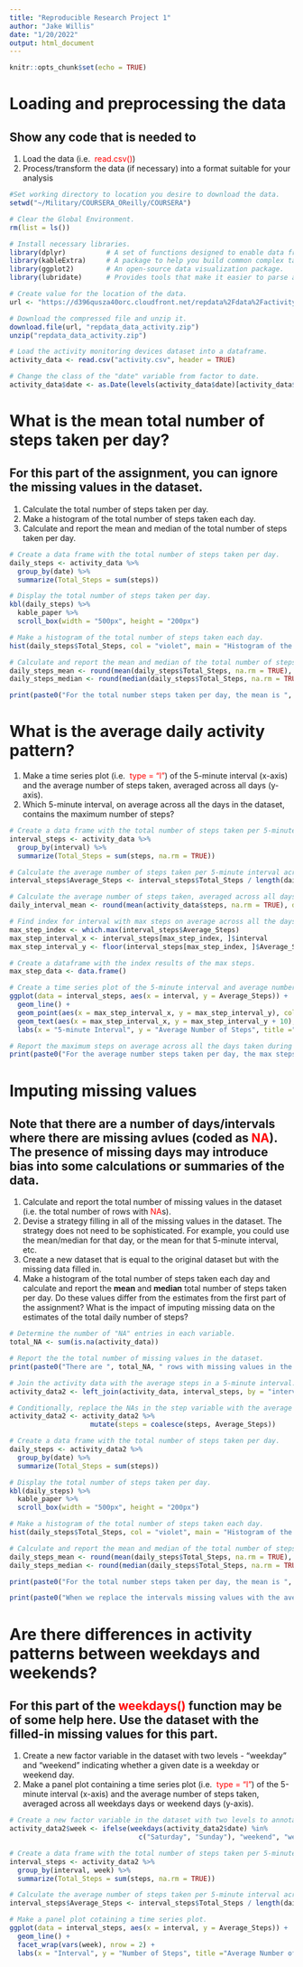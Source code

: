 ```yaml
---
title: "Reproducible Research Project 1"
author: "Jake Willis"
date: "1/20/2022"
output: html_document
---
```


```r
knitr::opts_chunk$set(echo = TRUE)
```

# Loading and preprocessing the data
## Show any code that is needed to 
1. Load the data (i.e. <span style="color:red"> read.csv()</span>)
2. Process/transform the data (if necessary) into a format suitable for your analysis
```r

#Set working directory to location you desire to download the data.
setwd("~/Military/COURSERA_OReilly/COURSERA")

# Clear the Global Environment.
rm(list = ls())

# Install necessary libraries.
library(dplyr)          # A set of functions designed to enable data frame manipulation in a intuitive, user-friendly way.
library(kableExtra)     # A package to help you build common complex tables and manipulate table styles.
library(ggplot2)        # An open-source data visualization package.
library(lubridate)      # Provides tools that make it easier to parse and manipulate dates.

# Create value for the location of the data.
url <- "https://d396qusza40orc.cloudfront.net/repdata%2Fdata%2Factivity.zip"

# Download the compressed file and unzip it.
download.file(url, "repdata_data_activity.zip")
unzip("repdata_data_activity.zip")

# Load the activity monitoring devices dataset into a dataframe.
activity_data <- read.csv("activity.csv", header = TRUE)

# Change the class of the "date" variable from factor to date.
activity_data$date <- as.Date(levels(activity_data$date)[activity_data$date], format = "%Y-%m-%d")
```

# What is the mean total number of steps taken per day?
## For this part of the assignment, you can ignore the missing values in the dataset.
1. Calculate the total number of steps taken per day.
2. Make a histogram of the total number of steps taken each day.
3. Calculate and report the mean and median of the total number of steps taken per day.
```r

# Create a data frame with the total number of steps taken per day.
daily_steps <- activity_data %>%
  group_by(date) %>%
  summarize(Total_Steps = sum(steps))

# Display the total number of steps taken per day.
kbl(daily_steps) %>%
  kable_paper %>%
  scroll_box(width = "500px", height = "200px")

# Make a histogram of the total number of steps taken each day.
hist(daily_steps$Total_Steps, col = "violet", main = "Histogram of the Total Number of Steps taken each day", xlab = "Total Number of Steps", breaks = 15)

# Calculate and report the mean and median of the total number of steps taken per day to two decimal places.
daily_steps_mean <- round(mean(daily_steps$Total_Steps, na.rm = TRUE), digits = 0)
daily_steps_median <- round(median(daily_steps$Total_Steps, na.rm = TRUE), digits = 0)

print(paste0("For the total number steps taken per day, the mean is ", daily_steps_mean, " and the median is ", daily_steps_median, "."))
```

# What is the average daily activity pattern?
1. Make a time series plot (i.e. <span style="color:red"> type = "l"</span>) of the 5-minute interval (x-axis) and the average number of steps taken, averaged across all days (y-axis).
2. Which 5-minute interval, on average across all the days in the dataset, contains the maximum number of steps?
```r

# Create a data frame with the total number of steps taken per 5-minute interval.
interval_steps <- activity_data %>%
  group_by(interval) %>%
  summarize(Total_Steps = sum(steps, na.rm = TRUE))

# Calculate the average number of steps taken per 5-minute interval across all the days.
interval_steps$Average_Steps <- interval_steps$Total_Steps / length(daily_steps$date)

# Calculate the average number of steps taken, averaged across all days.
daily_interval_mean <- round(mean(activity_data$steps, na.rm = TRUE), digits = 0)

# Find index for interval with max steps on average across all the days in the dataset.
max_step_index <- which.max(interval_steps$Average_Steps)
max_step_interval_x <- interval_steps[max_step_index, ]$interval
max_step_interval_y <- floor(interval_steps[max_step_index, ]$Average_Steps)

# Create a dataframe with the index results of the max steps.
max_step_data <- data.frame()

# Create a time series plot of the 5-minute interval and average number of steps taken, averaged across all days and show the interval with the max steps.
ggplot(data = interval_steps, aes(x = interval, y = Average_Steps)) +
  geom_line() +
  geom_point(aes(x = max_step_interval_x, y = max_step_interval_y), colour = "orange", size = 3) +
  geom_text(aes(x = max_step_interval_x, y = max_step_interval_y + 10), label = "Max Steps", color = "orange", size = 4) +
  labs(x = "5-minute Interval", y = "Average Number of Steps", title ="Average Number of Steps in 5-minute intervals")

# Report the maximum steps on average across all the days taken during a 5-minute interval and the time at which it occurred.
print(paste0("For the average number steps taken per day, the max steps occurred during the 5-minute interval of ", max_step_interval_x, " and the number of steps is approximately ", max_step_interval_y, "."))
```

# Imputing missing values
## Note that there are a number of days/intervals where there are missing avlues (coded as <span style="color:red"> NA</span>). The presence of missing days may introduce bias into some calculations or summaries of the data.
1. Calculate and report the total number of missing values in the dataset (i.e. the total number of rows with <span style="color:red"> NA</span>s).
2. Devise a strategy filling in all of the missing values in the dataset. The strategy does not need to be sophisticated. For example, you could use the mean/median for that day, or the mean for that 5-minute interval, etc.
3. Create a new dataset that is equal to the original dataset but with the missing data filled in.
4. Make a histogram of the total number of steps taken each day and calculate and report the **mean** and **median** total number of steps taken per day. Do these values differ from the estimates from the first part of the assignment? What is the impact of imputing missing data on the estimates of the total daily number of steps?
```r

# Determine the number of "NA" entries in each variable.
total_NA <- sum(is.na(activity_data))

# Report the the total number of missing values in the dataset.
print(paste0("There are ", total_NA, " rows with missing values in the dataset."))

# Join the activity data with the average steps in a 5-minute interval.
activity_data2 <- left_join(activity_data, interval_steps, by = "interval")

# Conditionally, replace the NAs in the step variable with the average steps in the 5-minute interval.
activity_data2 <- activity_data2 %>%
                    mutate(steps = coalesce(steps, Average_Steps))

# Create a data frame with the total number of steps taken per day.
daily_steps <- activity_data2 %>%
  group_by(date) %>%
  summarize(Total_Steps = sum(steps))

# Display the total number of steps taken per day.
kbl(daily_steps) %>%
  kable_paper %>%
  scroll_box(width = "500px", height = "200px")

# Make a histogram of the total number of steps taken each day.
hist(daily_steps$Total_Steps, col = "violet", main = "Histogram of the Total Number of Steps taken each day", xlab = "Total Number of Steps", breaks = 15)

# Calculate and report the mean and median of the total number of steps taken per day to two decimal places.
daily_steps_mean <- round(mean(daily_steps$Total_Steps, na.rm = TRUE), digits = 0)
daily_steps_median <- round(median(daily_steps$Total_Steps, na.rm = TRUE), digits = 0)

print(paste0("For the total number steps taken per day, the mean is ", daily_steps_mean, " and the median is ", daily_steps_median, "."))

print(paste0("When we replace the intervals missing values with the average steps taken in that interval, we notice a difference in values for the mean and median total number of steps taken per day. The mean drops from 10,766 to 10,581 steps. Additionally, the median drops from 10,765 to 10,395 steps."))
```

# Are there differences in activity patterns between weekdays and weekends?
## For this part of the <span style="color:red"> weekdays()</span> function may be of some help here. Use the dataset with the filled-in missing values for this part.
1. Create a new factor variable in the dataset with two levels - "weekday" and "weekend" indicating whether a given date is a weekday or weekend day.
2. Make a panel plot containing a time series plot (i.e. <span style="color:red"> type = "l"</span>) of the 5-minute interval (x-axis) and the average number of steps taken, averaged across all weekdays days or weekend days (y-axis).
```r

# Create a new factor variable in the dataset with two levels to annotate day of the week.
activity_data2$week <- ifelse(weekdays(activity_data2$date) %in%
                                c("Saturday", "Sunday"), "weekend", "weekday")

# Create a data frame with the total number of steps taken per 5-minute interval.
interval_steps <- activity_data2 %>%
  group_by(interval, week) %>%
  summarize(Total_Steps = sum(steps, na.rm = TRUE))

# Calculate the average number of steps taken per 5-minute interval across all the days.
interval_steps$Average_Steps <- interval_steps$Total_Steps / length(daily_steps$date)

# Make a panel plot cotaining a time series plot.
ggplot(data = interval_steps, aes(x = interval, y = Average_Steps)) +
  geom_line() +
  facet_wrap(vars(week), nrow = 2) +
  labs(x = "Interval", y = "Number of Steps", title ="Average Number of Steps in 5-minute intervals")

```
